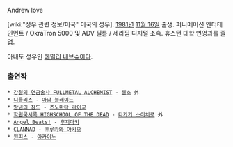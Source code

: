 Andrew love 

[wiki:"성우 관련 정보/미국" 미국의 성우]. [[1981년]] [[11월 16일]] 출생. 퍼니메이션 엔터테인먼트 / OkraTron 5000 및 ADV 필름 / 세라핌 디지털 소속. 휴스턴 대학 연영과를 졸업.

아내도 성우인 [[에밀리 네브슈]]이다.

=== 출연작 ===
 * [[강철의 연금술사 FULLMETAL ALCHEMIST]] - [[젤소]] 外
 * [[니들리스]] - [[아담 블레이드]]
 * [[망념의 잠드]] - [[츠노마타 라이교]]
 * [[학원묵시록 HIGHSCHOOL OF THE DEAD]] - [[타카기 소이치로]] 外
 * [[Angel Beats!]] - [[후지마키]]
 * [[CLANNAD]] - [[후루카와 아키오]]
 * [[원피스]] - [[아카이누]]

